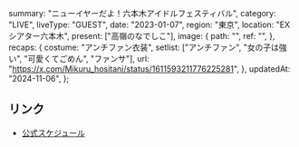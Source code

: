   summary: "ニューイヤーだよ！六本木アイドルフェスティバル",
  category: "LIVE",
  liveType: "GUEST",
  date: "2023-01-07",
  region: "東京",
  location: "EXシアター六本木",
  present: ["高嶺のなでしこ"],
  image: {
    path: "",
    ref: "",
  },
  recaps: {
    costume: "アンチファン衣装",
    setlist: ["アンチファン", "女の子は強い", "可愛くてごめん", "ファンサ"],
    url: "https://x.com/Mikuru_hositani/status/1611593211776225281",
  },
  updatedAt: "2024-11-06",
};

## リンク

- [公式スケジュール](https://takanenonadeshiko.jp/?p=622)
